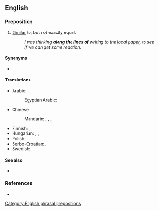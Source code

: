 ==English==

===Preposition===
{{en-prep}}

# [[similar|Similar]] to, but not exactly equal.
#: ''I was thinking '''along the lines of''' writing to the local paper, to see if we can get some reaction.''

====Synonyms====
* {{l|en|on the lines of}}

====Translations====
{{trans-top|similar to but not exactly equal}}
* Arabic: {{t+|ar|عَلَى غِرَار}}
*: Egyptian Arabic: {{t|arz|زي|tr=zai}}
* Chinese:
*: Mandarin: {{t|cmn|[[這]][[類]][[的]]}}, {{t|cmn|[[这]][[类]][[的]]|tr=zhè lèi de}}, {{t+|cmn|類似|alt=類似的}}, {{t+|cmn|类似|tr=lèisì de|alt=类似的}}
{{trans-mid}}
* Finnish: {{t|fi|[[siihen]] [[suuntaan]]}}, {{t+|fi|että}}
* Hungarian: {{t|hu|olyasmi}}, {{t+|hu|-féle}}, {{t+|hu|-szerű}}
* Polish: {{t|pl|w stylu}}
* Serbo-Croatian: {{t|sh|na pravcu}} {{qualifier|idiom}}, {{t|sh|u smislu da}} {{qualifier|idiom}}
* Swedish: {{t|sv|i stil med}}
{{trans-bottom}}

====See also====
* {{l|en|[[to the effect]] [[of]]}}

===References===
* {{R:OneLook}}

[[Category:English phrasal prepositions]]